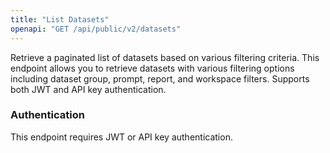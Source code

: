 ```yaml
---
title: "List Datasets"
openapi: "GET /api/public/v2/datasets"
---
```


Retrieve a paginated list of datasets based on various filtering criteria. This endpoint allows you to retrieve datasets with various filtering options including dataset group, prompt, report, and workspace filters. Supports both JWT and API key authentication.

### Authentication

This endpoint requires JWT or API key authentication.
